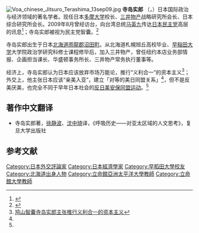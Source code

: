 [[File:Voa_chinese_Jitsuro_Terashima_13sep09.jpg|right]]
'''寺岛实郎''' （{{lang|ja|寺島実郎}}，{{bd|1947年|8月11日||}}）日本国际政治与经济领域的著名学者。现任日本[[多摩大学|多摩大学]]校长、[[三井物产|三井物产]]战略研究所会长、日本综合研究所会长。2009年8月曾经访台，向台湾总统[[马英九|马英九]]传达[[日本民主党|日本民主党]]高层的讯息<ref name="chinatimes">{{Cite web |url=http://news.chinatimes.com/2007Cti/2007Cti-News/2007Cti-News-Content/0,4521,50401516+112009081900122,00.html |title=寺岛实郎访台 建立沟通管道？ |access-date=2009-09-13 |archive-date=2009-08-25 |archive-url=https://web.archive.org/web/20090825030622/http://news.chinatimes.com/2007Cti/2007Cti-News/2007Cti-News-Content/0,4521,50401516+112009081900122,00.html |dead-url=yes }}</ref>；寺岛实郎被视为民主党智囊。<ref name ="voa">{{Cite web |url=http://www.voanews.com/chinese/2009-09-13-voa24.cfm |title=日本新政府将“脱美入亚”还是“亲美入亚”? |access-date=2009-09-13 |archive-date=2009-09-16 |archive-url=https://web.archive.org/web/20090916010040/http://www.voanews.com/chinese/2009-09-13-voa24.cfm |dead-url=no }}</ref>

寺岛实郎出生于日本[[北海道|北海道]][[雨龍郡|雨龍郡]][[沼田町|沼田町]]。从北海道札幌旭丘高校毕业、[[早稲田大学|早稲田大学]]大学院政治学研究科修士课程修毕后，加入三井物产，曾任纽约本店业务部情报、企画担当课长、华盛顿事务所长、三井物产常务执行董事等。

经济上，寺岛实郎认为日本应该放弃市场万能论，推行“义利合一”的资本主义<ref>[http://china.kyodo.co.jp/modules/fsStory/index.php?storyid=73274%26sel_lang=schinese 鸠山智囊寺岛实郎主张推行义利合一的资本主义]{{Dead link|date=2018年5月 |bot=InternetArchiveBot |fix-attempted=no }}</ref>；外交上，他主张日本应该“亲美入亚”，建立「对等的美日同盟关系」<ref name="chinatimes"/>，但不是反美厌美，也完全不同于早年日本社会的[[反日美安保同盟运动|反日美安保同盟运动]]。<ref name ="voa"/>

==著作中文翻译==
*寺岛实郎著，[[徐静波|徐静波]]、[[沈中琦|沈中琦]]译，《呼吸历史——对亚太区域的人文思考》，复旦大学出版社

==参考文献==
{{reflist}}
{{VOA}}
{{Authority control}}
{{DEFAULTSORT:Terajima}}
[[Category:日本外交評論家|Category:日本外交評論家]]
[[Category:日本經濟學家|Category:日本經濟學家]]
[[Category:早稻田大學校友|Category:早稻田大學校友]]
[[Category:北海道出身人物|Category:北海道出身人物]]
[[Category:立命館亞洲太平洋大學教師|Category:立命館亞洲太平洋大學教師]]
[[Category:立命館大學教師|Category:立命館大學教師]]